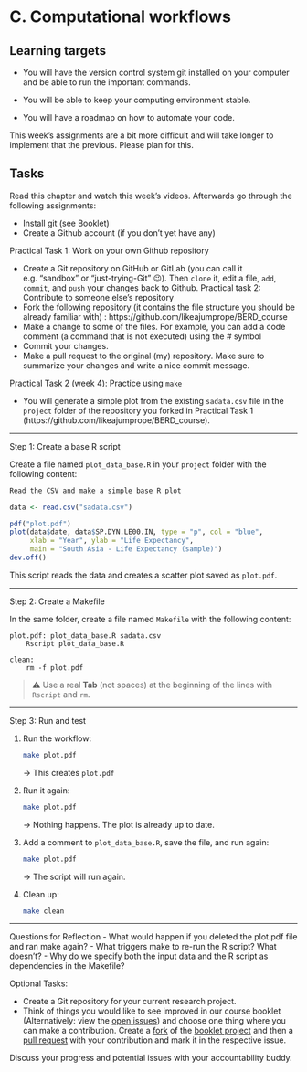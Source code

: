 # C. Computational workflows

::: {.callout-note}
## Learning targets

- You will have the version control system git installed on your computer and be able to run the important commands.

- You will be able to keep your computing environment stable.

- You will have a roadmap on how to automate your code. 
:::

::: {.callout-important}
This week's assignments are a bit more difficult and will take longer to implement
that the previous. Please plan for this.
:::

::: {.callout-caution}
## Tasks

Read this chapter and watch this week's videos. 
Afterwards go through the following assignments:

- Install git (see Booklet)
- Create a Github account (if you don’t yet have any)

Practical Task 1: Work on your own Github repository

- Create a Git repository on GitHub or GitLab (you can call it e.g. "sandbox" or "just-trying-Git" 😉). Then `clone` it, edit a file, `add`, `commit`, and `push` your changes back to Github.
Practical task 2: Contribute to someone else’s repository
- Fork the following repository (it contains the file structure you should be already familiar with) : https://github.com/likeajumprope/BERD_course
- Make a change to some of the files. For example, you can add a code comment (a command that is not executed) using the # symbol
- Commit your changes.
- Make a pull request to the original (my) repository. Make sure to summarize your changes and write a nice commit message.

 
Practical Task 2 (week 4): Practice using `make`

- You will generate a simple plot from the existing `sadata.csv` file in the `project` folder of the repository you forked in Practical Task 1 (https://github.com/likeajumprope/BERD_course).

---

Step 1: Create a base R script

Create a file named `plot_data_base.R` in your `project` folder with the following content:

```r
Read the CSV and make a simple base R plot

data <- read.csv("sadata.csv")

pdf("plot.pdf")
plot(data$date, data$SP.DYN.LE00.IN, type = "p", col = "blue",
     xlab = "Year", ylab = "Life Expectancy",
     main = "South Asia - Life Expectancy (sample)")
dev.off()
```

This script reads the data and creates a scatter plot saved as `plot.pdf`.

---

Step 2: Create a Makefile

In the same folder, create a file named `Makefile` with the following content:

```make
plot.pdf: plot_data_base.R sadata.csv
	Rscript plot_data_base.R

clean:
	rm -f plot.pdf
```

> ⚠️ Use a real **Tab** (not spaces) at the beginning of the lines with `Rscript` and `rm`.

---

Step 3: Run and test

1. Run the workflow:
   ```bash
   make plot.pdf
   ```
   → This creates `plot.pdf`

2. Run it again:
   ```bash
   make plot.pdf
   ```
   → Nothing happens. The plot is already up to date.

3. Add a comment to `plot_data_base.R`, save the file, and run again:
   ```bash
   make plot.pdf
   ```
   → The script will run again.

4. Clean up:
   ```bash
   make clean
   ```

---

Questions for Reflection
- What would happen if you deleted the plot.pdf file and ran make again?
- What triggers make to re-run the R script? What doesn't?
- Why do we specify both the input data and the R script as dependencies in the Makefile?

Optional Tasks:

- Create a Git repository for your current research project.
- Think of things you would like to see improved in our course booklet (Alternatively: view the [open issues](https://github.com/BERD-NFDI/BERD-reproducible-research-course/issues)) and choose one thing where you can make a contribution. Create a [fork](https://github.com/BERD-NFDI/BERD-reproducible-research-course/fork) of the [booklet project](https://github.com/BERD-NFDI/BERD-reproducible-research-course) and then a [pull request](https://github.com/BERD-NFDI/BERD-reproducible-research-course/pulls) with your contribution and mark it in the respective issue.

Discuss your progress and potential issues with your accountability buddy. 

:::
